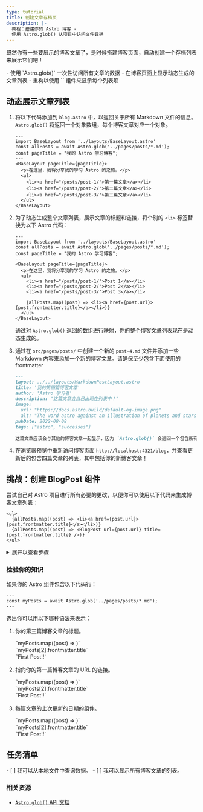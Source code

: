 ```yaml
---
type: tutorial
title: 创建文章存档页
description: |-
  教程：搭建你的 Astro 博客 -
  使用 Astro.glob() 从项目中访问文件数据
---
```


既然你有一些要展示的博客文章了，是时候搭建博客页面，自动创建一个存档列表来展示它们吧！

<PreCheck>
  - 使用 `Astro.glob()` 一次性访问所有文章的数据
  - 在博客页面上显示动态生成的文章列表
  - 重构以使用 `<BlogPost />` 组件来显示每个列表项
</PreCheck>

## 动态展示文章列表

1. 将以下代码添加到 `blog.astro` 中，以返回关于所有 Markdown 文件的信息。`Astro.glob()` 将返回一个对象数组，每个博客文章对应一个对象。

    ```astro title="src/pages/blog.astro" ins={3}
    ---
    import BaseLayout from '../layouts/BaseLayout.astro'
    const allPosts = await Astro.glob('../pages/posts/*.md');
    const pageTitle = "我的 Astro 学习博客";
    ---
    <BaseLayout pageTitle={pageTitle}>
      <p>在这里，我将分享我的学习 Astro 的之旅。</p>
      <ul>
        <li><a href="/posts/post-1/">第一篇文章</a></li>
        <li><a href="/posts/post-2/">第二篇文章</a></li>
        <li><a href="/posts/post-3/">第三篇文章</a></li>
      </ul>
    </BaseLayout>
    ```

2. 为了动态生成整个文章列表，展示文章的标题和链接，将个别的 `<li>` 标签替换为以下 Astro 代码：

    ```astro title="src/pages/blog.astro" del={9,10,11} ins={13}
    ---
    import BaseLayout from '../layouts/BaseLayout.astro'
    const allPosts = await Astro.glob('../pages/posts/*.md');
    const pageTitle = "我的 Astro 学习博客";
    ---
    <BaseLayout pageTitle={pageTitle}>
      <p>在这里，我将分享我的学习 Astro 的之旅。</p>
      <ul>
        <li><a href="/posts/post-1/">Post 1</a></li>
        <li><a href="/posts/post-2/">Post 2</a></li>
        <li><a href="/posts/post-3/">Post 3</a></li>

        {allPosts.map((post) => <li><a href={post.url}>{post.frontmatter.title}</a></li>)}
      </ul>
    </BaseLayout>
    ```

    通过对 `Astro.glob()` 返回的数组进行映射，你的整个博客文章列表现在是动态生成的。

3. 通过在 `src/pages/posts/` 中创建一个新的 `post-4.md` 文件并添加一些 Markdown 内容来添加一个新的博客文章。请确保至少包含下面使用的 frontmatter

    ```markdown
    ---
    layout: ../../layouts/MarkdownPostLayout.astro
    title: '我的第四篇博客文章'
    author: 'Astro 学习者'
    description: "这篇文章会自己出现在列表中！"
    image: 
      url: "https://docs.astro.build/default-og-image.png"
      alt: "The word astro against an illustration of planets and stars."
    pubDate: 2022-08-08
    tags: ["astro", "successes"]
    ---
    这篇文章应该会与其他的博客文章一起显示，因为 `Astro.glob()` 会返回一个包含所有文章的列表，以创建这个文章列表。
    ```

4. 在浏览器预览中重新访问博客页面 `http://localhost:4321/blog`，并查看更新后的包含四篇文章的列表，其中包括你的新博客文章！

<Box icon="puzzle-piece">

## 挑战：创建 BlogPost 组件

尝试自己对 Astro 项目进行所有必要的更改，以便你可以使用以下代码来生成博客文章列表：

```astro title="src/pages/blog.astro" del={2} ins={3}
<ul>
  {allPosts.map((post) => <li><a href={post.url}>{post.frontmatter.title}</a></li>)}
  {allPosts.map((post) => <BlogPost url={post.url} title={post.frontmatter.title} />)}
</ul>
```

<details>
<summary>展开以查看步骤</summary>

1. 在 `src/components/` 中创建一个新的组件。

    <details>
    <summary>显示文件名</summary>
    ```
    BlogPost.astro
    ```
    </details>

2. 编写组件中的代码行，以便它能够接收 `title` 和 `url` 作为 `Astro.props`。

    <details>
    <summary>显示代码</summary>
    ```astro
    ---
    // src/components/BlogPost.astro
    const { title, url } = Astro.props;
    ---
    ```
    </details>

3. 添加用于创建博客文章列表中的每个项目的模板。

    <details>
    <summary>显示代码</summary>
    ```astro
    <!-- src/components/BlogPost.astro -->
    <li><a href={url}>{title}</a></li>
    ```
    </details>

4. 将新组件导入到博客页面中。

    <details>
    <summary>显示代码</summary>
    ```astro title="src/pages/blog.astro" ins={3}
    ---
    import BaseLayout from '../layouts/BaseLayout.astro';
    import BlogPost from '../components/BlogPost.astro';
    const allPosts = await Astro.glob('../pages/posts/*.md');
    const pageTitle = "我的 Astro 学习博客";
    ---
    ```
    </details>

5. 自己检查：查看已完成的组件代码。

    <details>
    <summary>显示代码</summary>
    ```astro title="src/components/BlogPost.astro"
    ---
    const { title, url } = Astro.props
    ---
    <li><a href={url}>{title}</a></li>
    ```
    ```astro title="src/pages/blog.astro" ins={3,10}
    ---
    import BaseLayout from '../layouts/BaseLayout.astro';
    import BlogPost from '../components/BlogPost.astro';
    const allPosts = await Astro.glob('../pages/posts/*.md');
    const pageTitle = "我的 Astro 学习博客"
    ---
    <BaseLayout pageTitle={pageTitle}>
      <p>在这里，我将分享我的学习 Astro 的之旅。</p>
      <ul>
        {allPosts.map((post) => <BlogPost url={post.url} title={post.frontmatter.title} />)}
      </ul>
    </BaseLayout>
    ```
    </details>
</details>
</Box>

<Box icon="question-mark">

### 检验你的知识

如果你的 Astro 组件包含以下代码行：

```astro
---
const myPosts = await Astro.glob('../pages/posts/*.md');
---
```

选出你可以用以下哪种语法来表示：

1. 你的第三篇博客文章的标题。 

    <MultipleChoice>
      <Option>
        `myPosts.map((post) => <LastUpdated date={post.frontmatter.pubDate} />)`
      </Option>
      <Option isCorrect>
        `myPosts[2].frontmatter.title`
      </Option>
      <Option>
        `<a href={myPosts[0].url}>First Post!!</a>`
      </Option>
    </MultipleChoice>

2. 指向你的第一篇博客文章的 URL 的链接。

    <MultipleChoice>
      <Option>
        `myPosts.map((post) => <LastUpdated date={post.frontmatter.pubDate} />)`
      </Option>
      <Option>
        `myPosts[2].frontmatter.title`
      </Option>
      <Option isCorrect>
        `<a href={myPosts[0].url}>First Post!!</a>`
      </Option>
    </MultipleChoice>

3. 每篇文章的上次更新的日期的组件。

    <MultipleChoice>
      <Option isCorrect>
        `myPosts.map((post) => <LastUpdated date={post.frontmatter.pubDate} />)`
      </Option>
      <Option>
        `myPosts[2].frontmatter.title`
      </Option>
      <Option>
        `<a href={myPosts[0].url}>First Post!!</a>`
      </Option>
    </MultipleChoice>

</Box>

## 任务清单

<Box icon="check-list">

<Checklist>
- [ ] 我可以从本地文件中查询数据。
- [ ] 我可以显示所有博客文章的列表。
</Checklist>
</Box>

### 相关资源

- [`Astro.glob()` API 文档](/zh-cn/reference/api-reference/#astroglob)

